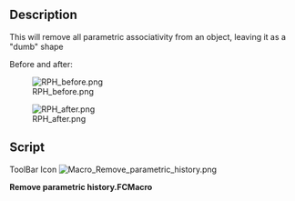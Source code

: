 <languages/>

{{Macro
|Name=Remove parametric history
|Icon=Macro_Remove_parametric_history.png
|Description=This will remove all parametric associativity from an object, leaving it as a "dumb" shape
|Author=Yorik
|Version=1.0
|Date=2011-08-01
|FCVersion=All
|Download=[https://wiki.freecad.org/images/b/b7/Macro_Remove_parametric_history.png ToolBar Icon]
}}

==Description==

This will remove all parametric associativity from an object, leaving it as a "dumb" shape

Before and after:

[[File:RPH_before.png]]

[[File:RPH_after.png]]

==Script==

ToolBar Icon [[Image:Macro_Remove_parametric_history.png]]

'''Remove parametric history.FCMacro'''

{{MacroCode|code=

originalObject = FreeCAD.ActiveDocument.ActiveObject
newShape = originalObject.Shape.copy()
newName = FreeCAD.ActiveDocument.ActiveObject.Name
FreeCAD.ActiveDocument.removeObject(newName)
newObject = FreeCAD.ActiveDocument.addObject("Part::Feature",newName)
newObject.Shape = newShape

}}